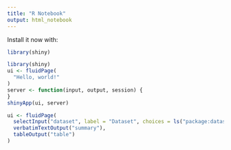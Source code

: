 ```yaml
---
title: "R Notebook"
output: html_notebook
---
```


Install it now with:

```r
library(shiny)

```

```r
library(shiny)
ui <- fluidPage(
  "Hello, world!"
)
server <- function(input, output, session) {
}
shinyApp(ui, server)
```

```r
ui <- fluidPage(
  selectInput("dataset", label = "Dataset", choices = ls("package:datasets")),
  verbatimTextOutput("summary"),
  tableOutput("table")
)
```
